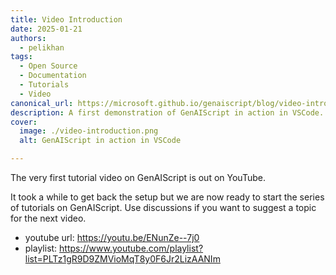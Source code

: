 ```yaml
---
title: Video Introduction
date: 2025-01-21
authors:
  - pelikhan
tags:
  - Open Source
  - Documentation
  - Tutorials
  - Video
canonical_url: https://microsoft.github.io/genaiscript/blog/video-introductiuon
description: A first demonstration of GenAIScript in action in VSCode.
cover:
  image: ./video-introduction.png
  alt: GenAIScript in action in VSCode

---
```


The very first tutorial video on GenAIScript is out on YouTube.

It took a while to get back the setup but we are now ready to start the series of tutorials 
on GenAIScript. Use discussions if you want to suggest a topic for the next video.

- youtube url: https://youtu.be/ENunZe--7j0
- playlist: https://www.youtube.com/playlist?list=PLTz1gR9D9ZMVioMqT8y0F6Jr2LizAANIm

<YouTube id="https://youtu.be/ENunZe--7j0" posterQuality='high' />

